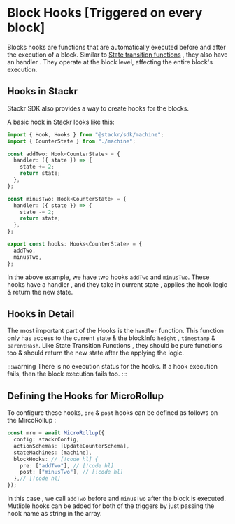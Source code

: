 # Block Hooks [Triggered on every block]

Blocks hooks are functions that are automatically executed before and after the execution of a block. Similar to [State transition functions](/build/framework/state-machine/state-transitions) , they also have an handler . They operate at the block level, affecting the entire block's execution.

## Hooks in Stackr

Stackr SDK also provides a way to create hooks for the blocks.

A basic hook in Stackr looks like this:

```typescript
import { Hook, Hooks } from "@stackr/sdk/machine";
import { CounterState } from "./machine";

const addTwo: Hook<CounterState> = {
  handler: ({ state }) => {
    state += 2;
    return state;
  },
};

const minusTwo: Hook<CounterState> = {
  handler: ({ state }) => {
    state -= 2;
    return state;
  },
};

export const hooks: Hooks<CounterState> = {
  addTwo,
  minusTwo,
};
```

In the above example, we have two hooks `addTwo` and `minusTwo`. These hooks have a handler , and they take in current state , applies the hook logic & return the new state.

## Hooks in Detail

The most important part of the Hooks is the `handler` function. This function only has access to the current state & the blockInfo `height` , `timestamp` & `parentHash`. Like State Transition Functions , they should be pure functions too & should return the new state after the applying the logic.

:::warning
There is no execution status for the hooks. If a hook execution fails, then the block execution fails too.
:::

## Defining the Hooks for MicroRollup

To configure these hooks, `pre` & `post` hooks can be defined as follows on the MircoRollup :

```ts [mru.ts]
const mru = await MicroRollup({
  config: stackrConfig,
  actionSchemas: [UpdateCounterSchema],
  stateMachines: [machine],
  blockHooks: // [!code hl] {
    pre: ["addTwo"], // [!code hl]
    post: ["minusTwo"], // [!code hl]
  },// [!code hl]
});
```

In this case , we call `addTwo` before and `minusTwo` after the block is executed. Mutliple hooks can be added for both of the triggers by just passing the hook name as string in the array.
